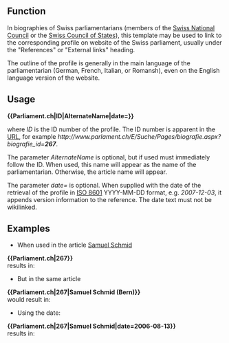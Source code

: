 {{NoteTA|G1=MediaWiki}}{{Documentation subpage}}
<!-- PLEASE ADD CATEGORIES AND INTERWIKIS AT THE BOTTOM OF THIS PAGE -->

==Function==
In biographies of Swiss parliamentarians (members of the [[Swiss National Council]] or the [[Swiss Council of States]]), this template may be used to link to the corresponding profile on website of the Swiss parliament, usually under the "References" or "External links" heading.

The outline of the profile is generally in the main language of the parliamentarian (German, French, Italian, or Romansh), even on the English language version of the website.

==Usage==
'''<nowiki>{{Parliament.ch|ID|AlternateName|date=}}</nowiki>'''

where ''ID'' is the ID number of the profile. The ID number is apparent in the [[URL]], for example ''<nowiki>http://www.parlament.ch/E/Suche/Pages/biografie.aspx?biografie_id=</nowiki>'''267'''''.

The parameter ''AlternateName'' is optional, but if used must immediately follow the ID. When used, this name will appear as the name of the parliamentarian. Otherwise, the article name will appear.

The parameter ''date='' is optional. When supplied with the date of the retrieval of the profile in [[ISO 8601]] YYYY-MM-DD format, e.g. ''2007-12-03'', it appends version information to the reference. The date text must not be wikilinked.

==Examples==
*When used in the article [[Samuel Schmid]]<br>
'''<nowiki>{{Parliament.ch|267}}</nowiki>'''<br>
results in:<br>
{{Parliament.ch|267|Samuel Schmid}}

*But in the same article<br>
'''<nowiki>{{Parliament.ch|267|Samuel Schmid (Bern)}}</nowiki>'''<br>
would result in:<br>
{{Parliament.ch|267|Samuel Schmid (Bern)}}

*Using the date:
'''<nowiki>{{Parliament.ch|267|Samuel Schmid|date=2006-08-13}}</nowiki>'''<br>
results in:<br>
{{Parliament.ch|267|Samuel Schmid|date=2006-08-13}}
<!-- 
*Using the language:
'''<nowiki>{{Parliament.ch|267|language=German}}</nowiki>'''<br>
results in:<br>
{{Parliament.ch|267|language=German}} -->

<includeonly>{{Sandbox other||
[[Category:瑞士政治模板]]
[[Category:特定来源模板]]
[[Category:瑞士國會|Ξ]]

[[en:Template:Parlament.ch]]
[[de:Vorlage:Parlament.ch]]
[[fr:Modèle:Parlement.ch]]

}}</includeonly>
